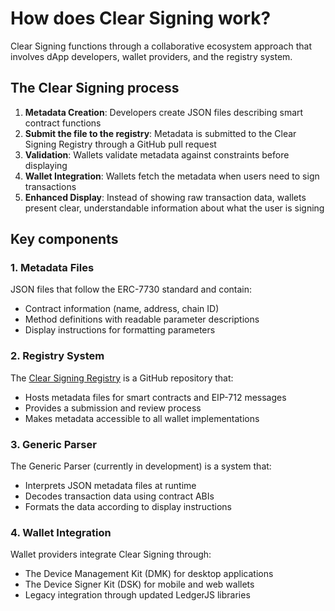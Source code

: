 # How does Clear Signing work?

Clear Signing functions through a collaborative ecosystem approach that involves dApp developers, wallet providers, and the registry system.

## The Clear Signing process

1. **Metadata Creation**: Developers create JSON files describing smart contract functions
2. **Submit the file to the registry**: Metadata is submitted to the Clear Signing Registry through a GitHub pull request
3. **Validation**: Wallets validate metadata against constraints before displaying
4. **Wallet Integration**: Wallets fetch the metadata when users need to sign transactions
5. **Enhanced Display**: Instead of showing raw transaction data, wallets present clear, understandable information about what the user is signing

## Key components

### 1. Metadata Files

JSON files that follow the ERC-7730 standard and contain:

- Contract information (name, address, chain ID)
- Method definitions with readable parameter descriptions
- Display instructions for formatting parameters

### 2. Registry System

The [Clear Signing Registry](https://github.com/LedgerHQ/clear-signing-erc7730-registry) is a GitHub repository that:

- Hosts metadata files for smart contracts and EIP-712 messages
- Provides a submission and review process
- Makes metadata accessible to all wallet implementations

### 3. Generic Parser

The Generic Parser (currently in development) is a system that:

- Interprets JSON metadata files at runtime
- Decodes transaction data using contract ABIs
- Formats the data according to display instructions

### 4. Wallet Integration

Wallet providers integrate Clear Signing through:

- The Device Management Kit (DMK) for desktop applications
- The Device Signer Kit (DSK) for mobile and web wallets
- Legacy integration through updated LedgerJS libraries

